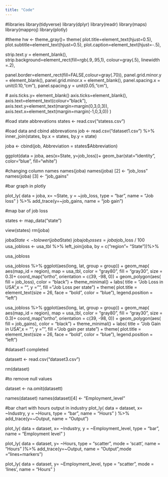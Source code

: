 ```yaml
---
title: "Code"
---
```


#libraries
library(tidyverse)
library(dplyr) 
library(readr)
library(maps)
library(mapproj)
library(plotly)


#theme
hw <- theme_gray()+ theme(
  plot.title=element_text(hjust=0.5),
  plot.subtitle=element_text(hjust=0.5),
  plot.caption=element_text(hjust=-.5),
  
  strip.text.y = element_blank(),
  strip.background=element_rect(fill=rgb(.9,.95,1),
                                colour=gray(.5), linewidth =.2),
  
  panel.border=element_rect(fill=FALSE,colour=gray(.70)),
  panel.grid.minor.y = element_blank(),
  panel.grid.minor.x = element_blank(),
  panel.spacing.x = unit(0.10,"cm"),
  panel.spacing.y = unit(0.05,"cm"),
  
  # axis.ticks.y= element_blank()
  axis.ticks=element_blank(),
  axis.text=element_text(colour="black"),
  axis.text.y=element_text(margin=margin(0,3,0,3)),
  axis.text.x=element_text(margin=margin(-1,0,3,0))
)

#load state abbrevations
states <- read.csv("statess.csv") 

#load data and cbind abbrevations
job <- read.csv("dataset1.csv") %>%
  inner_join(states, by.x = states, by.y = state)

joba <- cbind(job, Abbreviation = states$Abbreviation)


ggplot(data = joba, aes(x=State, y=job_loss))+
  geom_bar(stat="identity", color="blue", fill="white")

#changing column names
names(joba) 
names(joba) [2] <- "job_loss"
names(joba) [3] <- "job_gains"

#bar graph in plotly

plot_ly(
  data = joba,
  x= ~State,
  y = ~job_loss,
  type = "bar",
  name = "Job loss"
) %>%
  add_trace(y=~job_gains, name = "job gain")


#map bar of job loss

 states <- map_data("state")

 view(states)
 rm(joba)
 
 joba$State <- tolower(joba$State)
 joba$job_losses =  joba$job_loss / 100
 usa_jobloss <- usa_tbl %>%
   left_join(joba, by = c("region"= "State"))%>%
   
 
 usa_jobloss

 
 usa_jobloss %>%
   ggplot(aes(long, lat, group = group)) +
   geom_map(
     aes(map_id = region),
     map = usa_tbl,
     color = "gray80", fill = "gray30", size = 0.3)+
   coord_map("ortho", orientation = c(39, -98, 0)) +
   geom_polygon(aes( fill = job_loss), color = "black") +
   theme_minimal() +
   labs( title = "Job Loss in USA",x = "", y = "", fill = "Job Loss per state") +
   theme(
     plot.title = element_text(size = 26, face = "bold", color = "blue"),
     legend.position = "left")
 
 usa_jobloss %>%
   ggplot(aes(long, lat, group = group)) +
   geom_map(
     aes(map_id = region),
     map = usa_tbl,
     color = "gray80", fill = "gray30", size = 0.3)+
   coord_map("ortho", orientation = c(39, -98, 0)) +
   geom_polygon(aes( fill = job_gains), color = "black") +
   theme_minimal() +
   labs( title = "Job Gain in USA",x = "", y = "", fill = "Job gain per state") +
   theme(
     plot.title = element_text(size = 26, face = "bold", color = "blue"),
     legend.position = "left")
 
 #dataset1 completed
 
 datasett <- read.csv("dataset3.csv") 
 
rm(dataset)

#to remove null values

 dataset <- na.omit(datasett)
 
 names(dataset)
 names(dataset)[4] <- "Employment_level"
 
 #bar chart with hours output in industry
 plot_ly(
   data = dataset,
   x= ~Industry,
   y = ~Hours,
   type = "bar",
   name = "Hours"
 ) %>%
   add_trace(y=~Output, name = "Output")
 
 plot_ly(
   data = dataset,
   x= ~Industry,
   y = ~Employment_level,
   type = "bar",
   name = "Employment level"
) 

 
 
 plot_ly(
     data = dataset, 
     y= ~Hours,
     type = "scatter",
     mode = 'scatt',
     name = "Hours"
   )%>%
     add_trace(y=~Output, name = "Output",mode ="lines+markers")

 
 plot_ly(
   data = dataset, 
   y= ~Employment_level,
   type = "scatter",
   mode = 'lines',
   name = "Hours"
 ) 
 